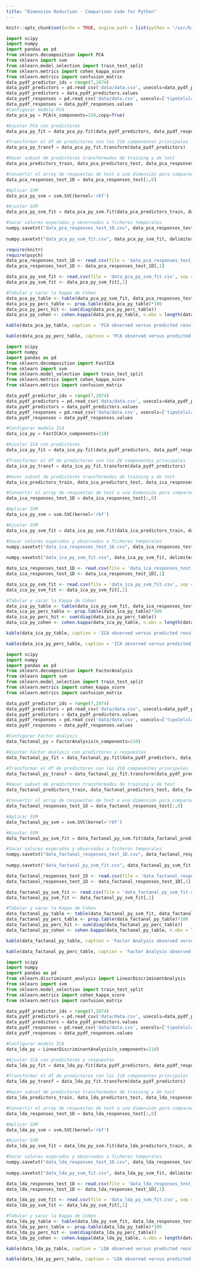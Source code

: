 ```yaml
---
title: "Dimension Reduction - Comparison Code for Python"
---
```


```r
knitr::opts_chunk$set(echo = TRUE, engine.path = list(python = '/usr/bin/python'), tidy=TRUE, cache = TRUE, fig.width=12, fig.height=4, comment = NULL, out.height='200px', dpi=200, fig.pos = 'h', out.extra = '')
```
```python
import scipy
import numpy
import pandas as pd
from sklearn.decomposition import PCA
from sklearn import svm
from sklearn.model_selection import train_test_split
from sklearn.metrics import cohen_kappa_score
from sklearn.metrics import confusion_matrix
data_pydf_predictor_ids = range(7,2874)
data_pydf_predictors = pd.read_csv('data/data.csv', usecols=data_pydf_predictor_ids)
data_pydf_predictors = data_pydf_predictors.values
data_pydf_responses = pd.read_csv('data/data.csv', usecols=['tipoCelula'])
data_pydf_responses = data_pydf_responses.values
#Configurar modelo PCA
data_pca_py = PCA(n_components=210,copy=True)

#Ajustar PCA con predictores
data_pca_py_fit = data_pca_py.fit(data_pydf_predictors, data_pydf_responses.ravel())

#Transformar el df de predictores con los 210 componentes principales
data_pca_py_transf = data_pca_py_fit.transform(data_pydf_predictors)

#Hacer subset de predictores transformados de training y de test
data_pca_predictors_train, data_pca_predictors_test, data_pca_responses_train, data_pca_responses_test = train_test_split(data_pca_py_transf, data_pydf_responses, train_size = 0.66, test_size = 0.34, random_state=123)

#Convertir el array de respuestas de test a una dimensión para comparación.
data_pca_responses_test_1D = data_pca_responses_test[:,0]

#Aplicar SVM
data_pca_py_svm = svm.SVC(kernel='rbf')

#Ajustar SVM
data_pca_py_svm_fit = data_pca_py_svm.fit(data_pca_predictors_train, data_pca_responses_train.ravel()).predict(data_pca_predictors_test)

#Sacar valores esperados y observados a ficheros temporales
numpy.savetxt("data_pca_responses_test_1D.csv", data_pca_responses_test_1D, delimiter=",", fmt="%s")
     
numpy.savetxt("data_pca_py_svm_fit.csv", data_pca_py_svm_fit, delimiter=",", fmt="%s")

```
```r
require(knitr)
require(psych)
data_pca_responses_test_1D <- read.csv(file = 'data_pca_responses_test_1D.csv', sep = ',', header = FALSE)
data_pca_responses_test_1D <- data_pca_responses_test_1D[,1]

data_pca_py_svm_fit <- read.csv(file = 'data_pca_py_svm_fit.csv', sep = ',', header = FALSE)
data_pca_py_svm_fit <- data_pca_py_svm_fit[,1]

#Tabular y sacar la Kappa de Cohen
data_pca_py_table <- table(data_pca_py_svm_fit, data_pca_responses_test_1D)
data_pca_py_perc_table <- prop.table(data_pca_py_table)*100
data_pca_py_perc_hit <- sum(diag(data_pca_py_perc_table))
data_pca_py_cohen <- cohen.kappa(data_pca_py_table, n.obs = length(data_pca_responses_test_1D))
```
```r
kable(data_pca_py_table, caption = 'PCA observed versus predicted results', digits = 2, format = "latex")
```
```r
kable(data_pca_py_perc_table, caption = 'PCA observed versus predicted results - percentages', digits = 2, format = "latex")
```
```python
import scipy
import numpy
import pandas as pd
from sklearn.decomposition import FastICA
from sklearn import svm
from sklearn.model_selection import train_test_split
from sklearn.metrics import cohen_kappa_score
from sklearn.metrics import confusion_matrix

data_pydf_predictor_ids = range(7,2874)
data_pydf_predictors = pd.read_csv('data/data.csv', usecols=data_pydf_predictor_ids)
data_pydf_predictors = data_pydf_predictors.values
data_pydf_responses = pd.read_csv('data/data.csv', usecols=['tipoCelula'])
data_pydf_responses = data_pydf_responses.values

#Configurar modelo ICA
data_ica_py = FastICA(n_components=210)

#Ajustar ICA con predictores
data_ica_py_fit = data_ica_py.fit(data_pydf_predictors, data_pydf_responses.ravel())

#Transformar el df de predictores con los 20 componentes principales
data_ica_py_transf = data_ica_py_fit.transform(data_pydf_predictors)

#Hacer subset de predictores transformados de training y de test
data_ica_predictors_train, data_ica_predictors_test, data_ica_responses_train, data_ica_responses_test = train_test_split(data_ica_py_transf, data_pydf_responses, train_size = 0.66, test_size = 0.34, random_state=123)

#Convertir el array de respuestas de test a una dimensión para comparación.
data_ica_responses_test_1D = data_ica_responses_test[:,0]

#Aplicar SVM
data_ica_py_svm = svm.SVC(kernel='rbf')

#Ajustar SVM
data_ica_py_svm_fit = data_ica_py_svm.fit(data_ica_predictors_train, data_ica_responses_train.ravel()).predict(data_ica_predictors_test)

#Sacar valores esperados y observados a ficheros temporales
numpy.savetxt("data_ica_responses_test_1D.csv", data_ica_responses_test_1D, delimiter=",", fmt="%s")
     
numpy.savetxt("data_ica_py_svm_fit.csv", data_ica_py_svm_fit, delimiter=",", fmt="%s")

```
```r
data_ica_responses_test_1D <- read.csv(file = 'data_ica_responses_test_1D.csv', sep = ',', header = FALSE)
data_ica_responses_test_1D <- data_ica_responses_test_1D[,1]

data_ica_py_svm_fit <- read.csv(file = 'data_ica_py_svm_fit.csv', sep = ',', header = FALSE)
data_ica_py_svm_fit <- data_ica_py_svm_fit[,1]

#Tabular y sacar la Kappa de Cohen
data_ica_py_table <- table(data_ica_py_svm_fit, data_ica_responses_test_1D)
data_ica_py_perc_table <- prop.table(data_ica_py_table)*100
data_ica_py_perc_hit <- sum(diag(data_ica_py_perc_table))
data_ica_py_cohen <- cohen.kappa(data_ica_py_table, n.obs = length(data_ica_responses_test_1D))
```
```r
kable(data_ica_py_table, caption = 'ICA observed versus predicted results', digits = 2, format = "latex")
```
```r
kable(data_ica_py_perc_table, caption = 'ICA observed versus predicted results - percentages', digits = 2, format = "latex")
```
```python
import scipy
import numpy
import pandas as pd
from sklearn.decomposition import FactorAnalysis
from sklearn import svm
from sklearn.model_selection import train_test_split
from sklearn.metrics import cohen_kappa_score
from sklearn.metrics import confusion_matrix

data_pydf_predictor_ids = range(7,2874)
data_pydf_predictors = pd.read_csv('data/data.csv', usecols=data_pydf_predictor_ids)
data_pydf_predictors = data_pydf_predictors.values
data_pydf_responses = pd.read_csv('data/data.csv', usecols=['tipoCelula'])
data_pydf_responses = data_pydf_responses.values

#Configurar Factor Analysis
data_factanal_py = FactorAnalysis(n_components=210)

#Ajustar Factor Analysis con predictores y respuestas
data_factanal_py_fit = data_factanal_py.fit(data_pydf_predictors, data_pydf_responses.ravel())

#Transformar el df de predictores con los 210 componentes principales
data_factanal_py_transf = data_factanal_py_fit.transform(data_pydf_predictors)

#Hacer subset de predictores transformados de training y de test
data_factanal_predictors_train, data_factanal_predictors_test, data_factanal_responses_train, data_factanal_responses_test = train_test_split(data_factanal_py_transf, data_pydf_responses, train_size = 0.66, test_size = 0.34, random_state=123)

#Convertir el array de respuestas de test a una dimensión para comparación.
data_factanal_responses_test_1D = data_factanal_responses_test[:,0]

#Aplicar SVM
data_factanal_py_svm = svm.SVC(kernel='rbf')

#Ajustar SVM
data_factanal_py_svm_fit = data_factanal_py_svm.fit(data_factanal_predictors_train, data_factanal_responses_train.ravel()).predict(data_factanal_predictors_test)

#Sacar valores esperados y observados a ficheros temporales
numpy.savetxt("data_factanal_responses_test_1D.csv", data_factanal_responses_test_1D, delimiter=",", fmt="%s")
     
numpy.savetxt("data_factanal_py_svm_fit.csv", data_factanal_py_svm_fit, delimiter=",", fmt="%s")

```
```r
data_factanal_responses_test_1D <- read.csv(file = 'data_factanal_responses_test_1D.csv', sep = ',', header = FALSE)
data_factanal_responses_test_1D <- data_factanal_responses_test_1D[,1]

data_factanal_py_svm_fit <- read.csv(file = 'data_factanal_py_svm_fit.csv', sep = ',', header = FALSE)
data_factanal_py_svm_fit <- data_factanal_py_svm_fit[,1]

#Tabular y sacar la Kappa de Cohen
data_factanal_py_table <- table(data_factanal_py_svm_fit, data_factanal_responses_test_1D)
data_factanal_py_perc_table <- prop.table(data_factanal_py_table)*100
data_factanal_py_perc_hit <- sum(diag(data_factanal_py_perc_table))
data_factanal_py_cohen <- cohen.kappa(data_factanal_py_table, n.obs = length(data_factanal_responses_test_1D))
```
```r
kable(data_factanal_py_table, caption = 'Factor Analysis observed versus predicted results', digits = 2, format = "latex")
```
```r
kable(data_factanal_py_perc_table, caption = 'Factor Analysis observed versus predicted results - percentages', digits = 2, format = "latex")
```
```python
import scipy
import numpy
import pandas as pd
from sklearn.discriminant_analysis import LinearDiscriminantAnalysis
from sklearn import svm
from sklearn.model_selection import train_test_split
from sklearn.metrics import cohen_kappa_score
from sklearn.metrics import confusion_matrix

data_pydf_predictor_ids = range(7,2874)
data_pydf_predictors = pd.read_csv('data/data.csv', usecols=data_pydf_predictor_ids)
data_pydf_predictors = data_pydf_predictors.values
data_pydf_responses = pd.read_csv('data/data.csv', usecols=['tipoCelula'])
data_pydf_responses = data_pydf_responses.values

#Configurar modelo ICA
data_lda_py = LinearDiscriminantAnalysis(n_components=210)

#Ajustar ICA con predictores y respuestas
data_lda_py_fit = data_lda_py.fit(data_pydf_predictors, data_pydf_responses.ravel())

#Transformar el df de predictores con los 210 componentes principales
data_lda_py_transf = data_lda_py_fit.transform(data_pydf_predictors)

#Hacer subset de predictores transformados de training y de test
data_lda_predictors_train, data_lda_predictors_test, data_lda_responses_train, data_lda_responses_test = train_test_split(data_lda_py_transf, data_pydf_responses, train_size = 0.66, test_size = 0.34, random_state=123)

#Convertir el array de respuestas de test a una dimensión para comparación.
data_lda_responses_test_1D = data_lda_responses_test[:,0]

#Aplicar SVM
data_lda_py_svm = svm.SVC(kernel='rbf')

#Ajustar SVM
data_lda_py_svm_fit = data_lda_py_svm.fit(data_lda_predictors_train, data_lda_responses_train.ravel()).predict(data_lda_predictors_test)

#Sacar valores esperados y observados a ficheros temporales
numpy.savetxt("data_lda_responses_test_1D.csv", data_lda_responses_test_1D, delimiter=",", fmt="%s")
     
numpy.savetxt("data_lda_py_svm_fit.csv", data_lda_py_svm_fit, delimiter=",", fmt="%s")

```
```r
data_lda_responses_test_1D <- read.csv(file = 'data_lda_responses_test_1D.csv', sep = ',', header = FALSE)
data_lda_responses_test_1D <- data_lda_responses_test_1D[,1]

data_lda_py_svm_fit <- read.csv(file = 'data_lda_py_svm_fit.csv', sep = ',', header = FALSE)
data_lda_py_svm_fit <- data_lda_py_svm_fit[,1]

#Tabular y sacar la Kappa de Cohen
data_lda_py_table <- table(data_lda_py_svm_fit, data_lda_responses_test_1D)
data_lda_py_perc_table <- prop.table(data_lda_py_table)*100
data_lda_py_perc_hit <- sum(diag(data_lda_py_perc_table))
data_lda_py_cohen <- cohen.kappa(data_lda_py_table, n.obs = length(data_lda_responses_test_1D))
```
```r
kable(data_lda_py_table, caption = 'LDA observed versus predicted results', digits = 2, format = "latex")
```
```r
kable(data_lda_py_perc_table, caption = 'LDA observed versus predicted results - percentages', digits = 2, format = "latex")
```